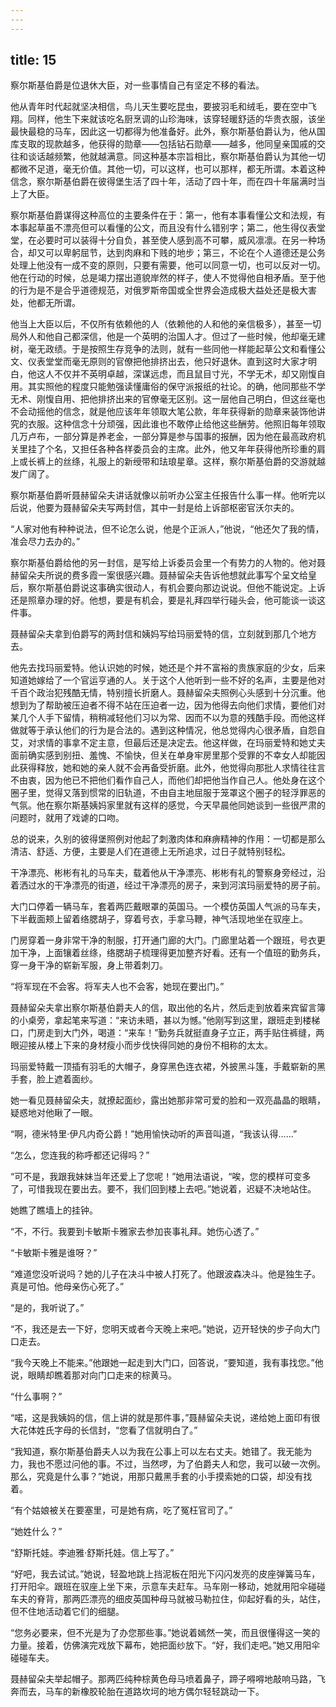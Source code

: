 ```yaml
---
---
---
```

title: 15
---




察尔斯基伯爵是位退休大臣，对一些事情自己有坚定不移的看法。

他从青年时代起就坚决相信，鸟儿天生要吃昆虫，要披羽毛和绒毛，要在空中飞翔。同样，他生下来就该吃名厨烹调的山珍海味，该穿轻暖舒适的华贵衣服，该坐最快最稳的马车，因此这一切都得为他准备好。此外，察尔斯基伯爵认为，他从国库支取的现款越多，他获得的勋章——包括钻石勋章——越多，他同皇亲国戚的交往和谈话越频繁，他就越满意。同这种基本宗旨相比，察尔斯基伯爵认为其他一切都微不足道，毫无价值。其他一切，可以这样，也可以那样，都无所谓。本着这种信念，察尔斯基伯爵在彼得堡生活了四十年，活动了四十年，而在四十年届满时当上了大臣。

察尔斯基伯爵谋得这种高位的主要条件在于：第一，他有本事看懂公文和法规，有本事起草虽不漂亮但可以看懂的公文，而且没有什么错别字；第二，他生得仪表堂堂，在必要时可以装得十分自负，甚至使人感到高不可攀，威风凛凛。在另一种场合，却又可以卑躬屈节，达到肉麻和下贱的地步；第三，不论在个人道德还是公务处理上他没有一成不变的原则，只要有需要，他可以同意一切，也可以反对一切。他在行动的时候，总是竭力摆出道貌岸然的样子，使人不觉得他自相矛盾。至于他的行为是不是合乎道德规范，对俄罗斯帝国或全世界会造成极大益处还是极大害处，他都无所谓。

他当上大臣以后，不仅所有依赖他的人（依赖他的人和他的亲信极多），甚至一切局外人和他自己都深信，他是一个英明的治国人才。但过了一些时候，他却毫无建树，毫无政绩。于是按照生存竞争的法则，就有一些同他一样能起草公文和看懂公文、仪表堂堂而毫无原则的官僚把他排挤出去，他只好退休。直到这时大家才明白，他这人不仅并不英明卓越，深谋远虑，而且鼠目寸光，不学无术，却又刚愎自用。其实照他的程度只能勉强读懂庸俗的保守派报纸的社论。的确，他同那些不学无术、刚愎自用、把他排挤出来的官僚毫无区别。这一层他自己明白，但这丝毫也不会动摇他的信念，就是他应该年年领取大笔公款，年年获得新的勋章来装饰他讲究的衣服。这种信念十分顽强，因此谁也不敢停止给他这些酬劳。他照旧每年领取几万卢布，一部分算是养老金，一部分算是参与国事的报酬，因为他在最高政府机关里挂了个名，又担任各种各样委员会的主席。此外，他又年年获得他所珍重的肩上或长裤上的丝绦，礼服上的新绶带和珐琅星章。这样，察尔斯基伯爵的交游就越发广阔了。

察尔斯基伯爵听聂赫留朵夫讲话就像以前听办公室主任报告什么事一样。他听完以后说，他要为聂赫留朵夫写两封信，其中一封是给上诉部枢密官沃尔夫的。

“人家对他有种种说法，但不论怎么说，他是个正派人，”他说，“他还欠了我的情，准会尽力去办的。”

察尔斯基伯爵给他的另一封信，是写给上诉委员会里一个有势力的人物的。他对聂赫留朵夫所说的费多霞一案很感兴趣。聂赫留朵夫告诉他想就此事写个呈文给皇后，察尔斯基伯爵说这事确实很动人，有机会要向那边说说。但他不能说定。上诉还是照章办理的好。他想，要是有机会，要是礼拜四举行碰头会，他可能谈一谈这件事。

聂赫留朵夫拿到伯爵写的两封信和姨妈写给玛丽爱特的信，立刻就到那几个地方去。

他先去找玛丽爱特。他认识她的时候，她还是个并不富裕的贵族家庭的少女，后来知道她嫁给了一个官运亨通的人。关于这个人他听到一些不好的名声，主要是他对千百个政治犯残酷无情，特别擅长折磨人。聂赫留朵夫照例心头感到十分沉重。他想到为了帮助被压迫者不得不站在压迫者一边，因为他得去向他们求情，要他们对某几个人手下留情，稍稍减轻他们习以为常、因而不以为意的残酷手段。而他这样做就等于承认他们的行为是合法的。遇到这种情况，他总觉得内心很矛盾，自怨自艾，对求情的事拿不定主意，但最后还是决定去。他这样做，在玛丽爱特和她丈夫面前确实感到别扭、羞愧、不愉快，但关在单身牢房里那个受罪的不幸女人却能因此获得释放，她和她的亲人就不会再备受折磨。此外，他觉得向那批人求情往往言不由衷，因为他已不把他们看作自己人，而他们却把他当作自己人。他处身在这个圈子里，觉得又落到惯常的旧轨道，不由自主地屈服于笼罩这个圈子的轻浮罪恶的气氛。他在察尔斯基姨妈家里就有这样的感觉，今天早晨他同她谈到一些很严肃的问题时，就用了戏谑的口吻。

总的说来，久别的彼得堡照例对他起了刺激肉体和麻痹精神的作用：一切都是那么清洁、舒适、方便，主要是人们在道德上无所追求，过日子就特别轻松。

干净漂亮、彬彬有礼的马车夫，载着他从干净漂亮、彬彬有礼的警察身旁经过，沿着洒过水的干净漂亮的街道，经过干净漂亮的房子，来到河滨玛丽爱特的房子前。

大门口停着一辆马车，套着两匹戴眼罩的英国马。一个模仿英国人气派的马车夫，下半截面颊上留着络腮胡子，穿着号衣，手拿马鞭，神气活现地坐在驭座上。

门房穿着一身非常干净的制服，打开通门廊的大门。门廊里站着一个跟班，号衣更加干净，上面镶着丝绦，络腮胡子梳理得更加整齐好看。还有一个值班的勤务兵，穿一身干净的崭新军服，身上带着刺刀。

“将军现在不会客。将军夫人也不会客，她现在要出门。”

聂赫留朵夫拿出察尔斯基伯爵夫人的信，取出他的名片，然后走到放着来宾留言簿的小桌旁，拿起笔来写道：“来访未晤，甚以为憾。”他刚写到这里，跟班走到楼梯口，门房走到大门外，喝道：“来车！”勤务兵就挺直身子立正，两手贴住裤缝，两眼迎接从楼上下来的身材瘦小而步伐快得同她的身份不相称的太太。

玛丽爱特戴一顶插有羽毛的大帽子，身穿黑色连衣裙，外披黑斗篷，手戴崭新的黑手套，脸上遮着面纱。

她一看见聂赫留朵夫，就撩起面纱，露出她那非常可爱的脸和一双亮晶晶的眼睛，疑惑地对他瞅了一眼。

“啊，德米特里·伊凡内奇公爵！”她用愉快动听的声音叫道，“我该认得……”

“怎么，您连我的称呼都还记得吗？”

“可不是，我跟我妹妹当年还爱上了您呢！”她用法语说，“唉，您的模样可变多了，可惜我现在要出去。要不，我们回到楼上去吧。”她说着，迟疑不决地站住。

她瞧了瞧墙上的挂钟。

“不，不行。我要到卡敏斯卡雅家去参加丧事礼拜。她伤心透了。”

“卡敏斯卡雅是谁呀？”

“难道您没听说吗？她的儿子在决斗中被人打死了。他跟波森决斗。他是独生子。真是可怕。他母亲伤心死了。”

“是的，我听说了。”

“不，我还是去一下好，您明天或者今天晚上来吧。”她说，迈开轻快的步子向大门口走去。

“我今天晚上不能来。”他跟她一起走到大门口，回答说，“要知道，我有事找您。”他说，眼睛却瞧着那对向门口走来的棕黄马。

“什么事啊？”

“喏，这是我姨妈的信，信上讲的就是那件事，”聂赫留朵夫说，递给她上面印有很大花体姓氏字母的长信封，“您看了信就明白了。”

“我知道，察尔斯基伯爵夫人以为我在公事上可以左右丈夫。她错了。我无能为力，我也不愿过问他的事。不过，当然啰，为了伯爵夫人和您，我可以破一次例。那么，究竟是什么事？”她说，用那只戴黑手套的小手摸索她的口袋，却没有找着。

“有个姑娘被关在要塞里，可是她有病，吃了冤枉官司了。”

“她姓什么？”

“舒斯托娃。李迪雅·舒斯托娃。信上写了。”

“好吧，我去试试。”她说，轻盈地跳上挡泥板在阳光下闪闪发亮的皮座弹簧马车，打开阳伞。跟班在驭座上坐下来，示意车夫赶车。马车刚一移动，她就用阳伞碰碰车夫的脊背，那两匹漂亮的细皮英国种母马就被马勒拉住，仰起好看的头，站住，但不住地活动着它们的细腿。

“您务必要来，但不光是为了办您那些事。”她说着嫣然一笑，而且很懂得这一笑的力量。接着，仿佛演完戏放下幕布，她把面纱放下。“好，我们走吧。”她又用阳伞碰碰车夫。

聂赫留朵夫举起帽子。那两匹纯种棕黄色母马喷着鼻子，蹄子嘚嘚地敲响马路，飞奔而去，马车的新橡胶轮胎在道路坎坷的地方偶尔轻轻跳动一下。